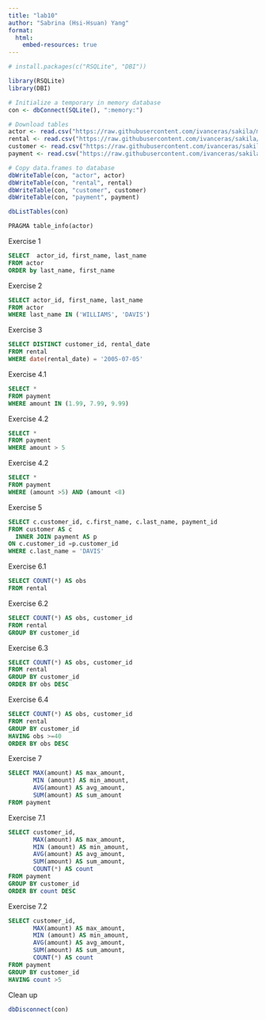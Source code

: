 ```yaml
---
title: "lab10"
author: "Sabrina (Hsi-Hsuan) Yang"
format:
  html:
    embed-resources: true
---
```

```r
# install.packages(c("RSQLite", "DBI"))

library(RSQLite)
library(DBI)

# Initialize a temporary in memory database
con <- dbConnect(SQLite(), ":memory:")

# Download tables
actor <- read.csv("https://raw.githubusercontent.com/ivanceras/sakila/master/csv-sakila-db/actor.csv")
rental <- read.csv("https://raw.githubusercontent.com/ivanceras/sakila/master/csv-sakila-db/rental.csv")
customer <- read.csv("https://raw.githubusercontent.com/ivanceras/sakila/master/csv-sakila-db/customer.csv")
payment <- read.csv("https://raw.githubusercontent.com/ivanceras/sakila/master/csv-sakila-db/payment_p2007_01.csv")

# Copy data.frames to database
dbWriteTable(con, "actor", actor)
dbWriteTable(con, "rental", rental)
dbWriteTable(con, "customer", customer)
dbWriteTable(con, "payment", payment)
```
```r
dbListTables(con)
```
```sql
PRAGMA table_info(actor)
```
Exercise 1
```sql
SELECT  actor_id, first_name, last_name
FROM actor
ORDER by last_name, first_name 
```
Exercise 2
```sql
SELECT actor_id, first_name, last_name
FROM actor
WHERE last_name IN ('WILLIAMS', 'DAVIS')
```
Exercise 3
```sql
SELECT DISTINCT customer_id, rental_date 
FROM rental
WHERE date(rental_date) = '2005-07-05'
```
Exercise 4.1
```sql
SELECT *
FROM payment
WHERE amount IN (1.99, 7.99, 9.99)
```
Exercise 4.2
```sql
SELECT *
FROM payment
WHERE amount > 5
```
Exercise 4.2
```sql
SELECT *
FROM payment
WHERE (amount >5) AND (amount <8) 
```
Exercise 5
```sql
SELECT c.customer_id, c.first_name, c.last_name, payment_id
FROM customer AS c
  INNER JOIN payment AS p
ON c.customer_id =p.customer_id
WHERE c.last_name = 'DAVIS'
```
Exercise 6.1
```sql
SELECT COUNT(*) AS obs
FROM rental
```
Exercise 6.2
```sql
SELECT COUNT(*) AS obs, customer_id
FROM rental
GROUP BY customer_id
```
Exercise 6.3
```sql
SELECT COUNT(*) AS obs, customer_id
FROM rental
GROUP BY customer_id
ORDER BY obs DESC
```
Exercise 6.4
```sql
SELECT COUNT(*) AS obs, customer_id
FROM rental
GROUP BY customer_id
HAVING obs >=40
ORDER BY obs DESC
```
Exercise 7
```sql
SELECT MAX(amount) AS max_amount,
       MIN (amount) AS min_amount,
       AVG(amount) AS avg_amount,
       SUM(amount) AS sum_amount
FROM payment
```
Exercise 7.1
```sql
SELECT customer_id,
       MAX(amount) AS max_amount,
       MIN (amount) AS min_amount,
       AVG(amount) AS avg_amount,
       SUM(amount) AS sum_amount,
       COUNT(*) AS count
FROM payment
GROUP BY customer_id
ORDER BY count DESC
```
Exercise 7.2
```sql
SELECT customer_id,
       MAX(amount) AS max_amount,
       MIN (amount) AS min_amount,
       AVG(amount) AS avg_amount,
       SUM(amount) AS sum_amount,
       COUNT(*) AS count
FROM payment
GROUP BY customer_id
HAVING count >5
```
Clean up
```r
dbDisconnect(con)
```